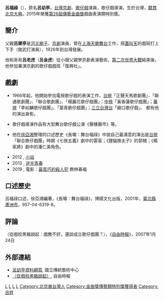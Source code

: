 '''呂福祿'''（{{bd|1932年||||L呂}}），原名'''呂幼亭'''，[[台灣|台灣]][[京劇|京劇]]、[[歌仔戲|歌仔戲]]演員，歌仔戲導演，生於台灣，[[籍貫|籍貫]][[北京|北京]][[大兴县_(金朝)|大興]]。2015年榮獲[[第26屆傳藝金曲獎|第26屆傳藝金曲獎]]戲曲表演類特別獎。

== 簡介 ==

父親'''呂建亭'''是[[河北梆子|河北梆子]]、[[京劇|京劇]]演員，曾在[[上海|上海]][[天蟾舞台|天蟾舞台]]工作，搭[[蓋叫天|蓋叫天]]的戲班打上下手（做武打演員），1926年到台灣發展。

他和哥哥'''呂老虎'''（'''呂金虎'''）從小跟父親學京劇表演藝術，[[第二次世界大戰|第二次世界大戰]]結束後，他參加兼演京劇的歌仔戲戲班「復興社」。

== 戲劇 ==
 
* 1966年起，他開始參加電視歌仔戲的表演工作，[[台視|台視]]「正聲天馬歌劇團」、「聯通歌劇團」、「聯合歌劇團」、「楊麗花歌仔戲團」；[[中視|中視]]「黃香蓮歌仔戲團」；[[華視|華視]]「李如麟歌仔戲團」、「葉青歌仔戲團」；[[三立台灣台|三立台灣台]]「廟口歌仔戲」、 都有他的演出身影。

* 歌仔戲導演作品有大型舞台歌仔戲公演《聲樓霸市》等。

* 他在[[徐亞湘|徐亞湘]]整理的口述歷史《長嘯：舞台福祿》中說自己最滿意的演出是[[台視|台視]]「聯合歌仔戲團」時期《七俠五義》劇中的雷英；《貍貓換太子》的郭槐；《楊家將》劇中的潘仁美角色。

* 2012 , [[小站_(電視劇)|小站]]
* 2013 , [[逆光青春|逆光青春]]
* 2019 , 電影：[[最乖巧的殺人犯|最乖巧的殺人犯]] 飾林春福

==口述歷史==

呂福祿口述，徐亞湘編著，《長嘯：舞台福祿》，博揚文化出版，2001年，[[新北市|臺北縣]][[蘆洲區|蘆洲市]]，957-04-6319-8。


==評論==

〈從戲校黑箱說起：戲教不好，還談成立歌仔戲團？〉，《[[自由時報|自由時報]]》，2007年1月24日

==外部連結==

*[http://kn.ncfta.gov.tw/opera/HTML/talent59.htm 呂幼亭資料網頁]{{Wayback|url=http://kn.ncfta.gov.tw/opera/HTML/talent59.htm |date=20121001115155 }}, 國立傳統藝術中心
*[https://web.archive.org/web/20090403134926/http://www.libertytimes.com.tw/2007/new/jan/24/today-o4.htm 〈從戲校黑箱說起〉], 自由時報

{{金曲獎特別貢獻獎}}
[[Category:台灣京劇演員|L]]
[[Category:台灣男演員|L]]
[[Category:台灣歌仔戲演員|L]]
[[Category:台灣歌仔戲導演|L]]
[[Category:北京裔台灣人|Category:北京裔台灣人]]
[[Category:金曲獎傳藝類特別獎獲得者|Category:金曲獎傳藝類特別獎獲得者]]
[[Category:呂姓|Category:呂姓]]